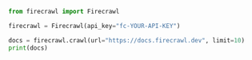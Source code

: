 ```python Python
from firecrawl import Firecrawl

firecrawl = Firecrawl(api_key="fc-YOUR-API-KEY")

docs = firecrawl.crawl(url="https://docs.firecrawl.dev", limit=10)
print(docs)
```
